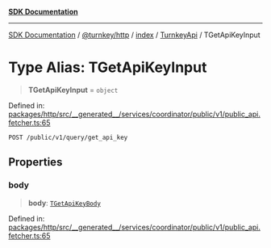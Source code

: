 [**SDK Documentation**](../../../../../../README.mdx)

***

[SDK Documentation](../../../../../../packages.mdx) / [@turnkey/http](../../../../README.mdx) / [index](../../../README.mdx) / [TurnkeyApi](../README.mdx) / TGetApiKeyInput

# Type Alias: TGetApiKeyInput

> **TGetApiKeyInput** = `object`

Defined in: [packages/http/src/\_\_generated\_\_/services/coordinator/public/v1/public\_api.fetcher.ts:65](https://github.com/tkhq/sdk/blob/3a88af7d1d927c6022706911d6af0f92f1440e00/packages/http/src/__generated__/services/coordinator/public/v1/public_api.fetcher.ts#L65)

`POST /public/v1/query/get_api_key`

## Properties

### body

> **body**: [`TGetApiKeyBody`](TGetApiKeyBody.mdx)

Defined in: [packages/http/src/\_\_generated\_\_/services/coordinator/public/v1/public\_api.fetcher.ts:65](https://github.com/tkhq/sdk/blob/3a88af7d1d927c6022706911d6af0f92f1440e00/packages/http/src/__generated__/services/coordinator/public/v1/public_api.fetcher.ts#L65)
